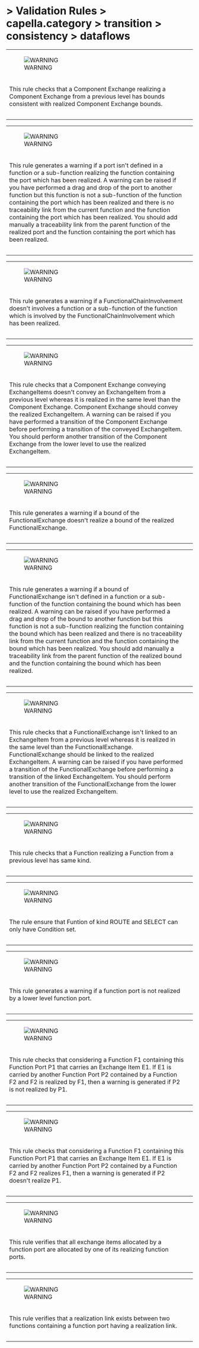       
= > Validation Rules > capella.category > transition > consistency > dataflows =
            
{| border="1"
|-
|[[Image:Images/warning.gif|WARNING]]
|  
|-
|This rule checks that a Component Exchange realizing a Component Exchange from a previous level has bounds consistent with realized Component Exchange bounds. 
|-
|- 
|}            
{| border="1"
|-
|[[Image:Images/warning.gif|WARNING]]
|  
|-
|This rule generates a warning if a port isn't defined in a function or a sub-function realizing the function  containing the port which has been realized. A warning can be raised if you have performed a drag and drop of the port to another function but this function is  not a sub-function of the function containing the port which has been realized and there is no traceability  link from the current function and the function containing the port which has been realized. You should add manually a traceability link from the parent function of the realized port and the function  containing the port which has been realized. 
|-
|- 
|}            
{| border="1"
|-
|[[Image:Images/warning.gif|WARNING]]
|  
|-
|This rule generates a warning if a FunctionalChainInvolvement doesn't involves a function or a sub-function of the function which is involved by the FunctionalChainInvolvement which has been realized. 
|-
|- 
|}            
{| border="1"
|-
|[[Image:Images/warning.gif|WARNING]]
|  
|-
|This rule checks that a Component Exchange conveying ExchangeItems doesn't convey an ExchangeItem from a previous level whereas it is realized in the same level than the Component Exchange. Component Exchange should convey the realized ExchangeItem. A warning can be raised if you have performed a transition of the Component Exchange before performing a transition of the conveyed ExchangeItem.  You should perform another transition of the Component Exchange from the lower level to use the realized ExchangeItem. 
|-
|- 
|}            
{| border="1"
|-
|[[Image:Images/warning.gif|WARNING]]
|  
|-
|This rule generates a warning if a bound of the FunctionalExchange doesn't realize a bound of the realized FunctionalExchange. 
|-
|- 
|}            
{| border="1"
|-
|[[Image:Images/warning.gif|WARNING]]
|  
|-
|This rule generates a warning if a bound of FunctionalExchange isn't defined in a function or a sub-function  of the function containing the bound which has been realized. A warning can be raised if you have performed a drag and drop of the bound to another function but this function  is not a sub-function realizing the function containing the bound which has been realized and there is no  traceability link from the current function and the function containing the bound which has been realized. You should add manually a traceability link from the parent function of the realized bound and the  function containing the bound which has been realized. 
|-
|- 
|}            
{| border="1"
|-
|[[Image:Images/warning.gif|WARNING]]
|  
|-
|This rule checks that a FunctionalExchange isn't linked to an ExchangeItem from a previous level whereas it is realized in the same level than the FunctionalExchange. FunctionalExchange should be linked to the realized ExchangeItem. A warning can be raised if you have performed a transition of the FunctionalExchange before performing a transition of the linked ExchangeItem. You should perform another transition of the FunctionalExchange from the lower level to use the realized ExchangeItem. 
|-
|- 
|}            
{| border="1"
|-
|[[Image:Images/warning.gif|WARNING]]
|  
|-
|This rule checks that a Function realizing a Function from a previous level has same kind. 
|-
|- 
|}            
{| border="1"
|-
|[[Image:Images/warning.gif|WARNING]]
|  
|-
|The rule ensure that Funtion of kind ROUTE and SELECT can only have Condition set. 
|-
|- 
|}            
{| border="1"
|-
|[[Image:Images/warning.gif|WARNING]]
|  
|-
|This rule generates a warning if a function port is not realized by a lower level function port. 
|-
|- 
|}            
{| border="1"
|-
|[[Image:Images/warning.gif|WARNING]]
|  
|-
|This rule checks that considering a Function F1 containing this Function Port P1 that carries an Exchange Item E1. If E1 is carried by another Function Port P2 contained by a Function F2 and F2 is realized by F1, then a warning is generated if P2 is not realized by P1. 
|-
|- 
|}            
{| border="1"
|-
|[[Image:Images/warning.gif|WARNING]]
|  
|-
|This rule checks that considering a Function F1 containing this Function Port P1 that carries an Exchange Item E1. If E1 is carried by another Function Port P2 contained by a Function F2 and F2 realizes F1, then a warning is generated if P2 doesn't realize P1. 
|-
|- 
|}            
{| border="1"
|-
|[[Image:Images/warning.gif|WARNING]]
|  
|-
|This rule verifies that all exchange items allocated by a function port are allocated by one of its realizing function ports. 
|-
|- 
|}            
{| border="1"
|-
|[[Image:Images/warning.gif|WARNING]]
|  
|-
|This rule verifies that a realization link exists between two functions containing a function port having a realization link. 
|-
|- 
|}   